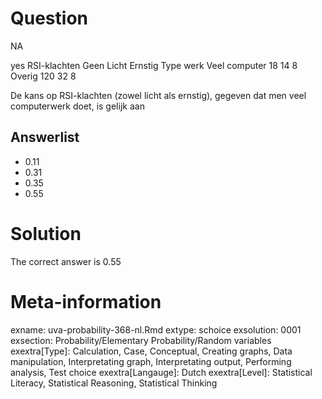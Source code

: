 Question
========

NA

yes RSI-klachten
Geen Licht Ernstig
Type werk Veel computer 18 14 8
Overig 120 32 8

De kans op RSI-klachten (zowel licht als ernstig), gegeven dat men veel computerwerk doet, is gelijk aan 

Answerlist
----------
* 0.11
* 0.31
* 0.35
* 0.55

Solution
========

The correct answer is  0.55 

Meta-information
================
exname: uva-probability-368-nl.Rmd 
extype: schoice 
exsolution: 0001 
exsection: Probability/Elementary Probability/Random variables
exextra[Type]: Calculation, Case, Conceptual, Creating graphs, Data manipulation, Interpretating graph, Interpretating output, Performing analysis, Test choice 
exextra[Langauge]: Dutch 
exextra[Level]: Statistical Literacy, Statistical Reasoning, Statistical Thinking 
